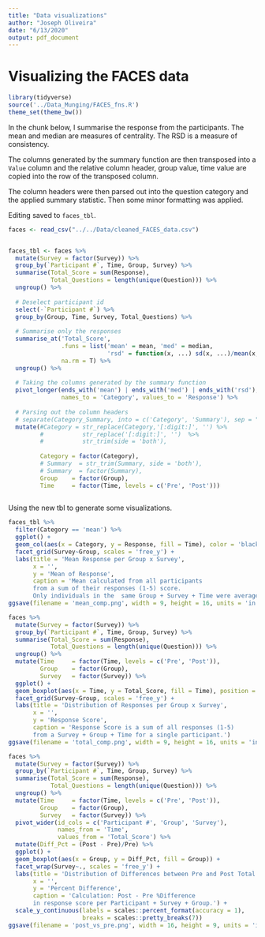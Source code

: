 ```yaml
---
title: "Data visualizations"
author: "Joseph Oliveira"
date: "6/13/2020"
output: pdf_document
---
```


# Visualizing the FACES data

```r
library(tidyverse)
source('../Data_Munging/FACES_fns.R')
theme_set(theme_bw())
```

In the chunk below, I summarise the response from the participants. The mean and median are measures of centrality. The RSD is a measure of consistency.

The columns generated by the summary function are then transposed into a `Value` column and the relative column header, group value, time value are copied into the row of the transposed column.

The column headers were then parsed out into the question category and the applied summary statistic. Then some minor formatting was applied. 

Editing saved to `faces_tbl`. 

```r
faces <- read_csv("../../Data/cleaned_FACES_data.csv")


faces_tbl <- faces %>% 
  mutate(Survey = factor(Survey)) %>%
  group_by(`Participant #`, Time, Group, Survey) %>%
  summarise(Total_Score = sum(Response),
            Total_Questions = length(unique(Question))) %>%
  ungroup() %>%
  
  # Deselect participant id
  select(-`Participant #`) %>%
  group_by(Group, Time, Survey, Total_Questions) %>%
  
  # Summarise only the responses
  summarise_at('Total_Score', 
               .funs = list('mean' = mean, 'med' = median, 
                            'rsd' = function(x, ...) sd(x, ...)/mean(x, ...)), 
               na.rm = T) %>%
  ungroup() %>%
  
  # Taking the columns generated by the summary function
  pivot_longer(ends_with('mean') | ends_with('med') | ends_with('rsd'),
               names_to = 'Category', values_to = 'Response') %>%
  
  # Parsing out the column headers
  # separate(Category_Summary, into = c('Category', 'Summary'), sep = "_") %>%
  mutate(#Category = str_replace(Category,'[:digit:]', '') %>% 
         #           str_replace('[:digit:]', '')  %>% 
         #           str_trim(side = 'both'),
         
         Category = factor(Category),
         # Summary  = str_trim(Summary, side = 'both'),
         # Summary  = factor(Summary),
         Group    = factor(Group),
         Time     = factor(Time, levels = c('Pre', 'Post')))
  
```


Using the new tbl to generate some visualizations.

```r
faces_tbl %>%
  filter(Category == 'mean') %>%
  ggplot() +
  geom_col(aes(x = Category, y = Response, fill = Time), color = 'black', position = 'dodge') +
  facet_grid(Survey~Group, scales = 'free_y') +
  labs(title = 'Mean Response per Group x Survey', 
       x = '',
       y = 'Mean of Response',
       caption = 'Mean calculated from all participants
       from a sum of their responses (1-5) score.
       Only individuals in the  same Group + Survey + Time were averaged')
ggsave(filename = 'mean_comp.png', width = 9, height = 16, units = 'in')
```

```r
faces %>% 
  mutate(Survey = factor(Survey)) %>%
  group_by(`Participant #`, Time, Group, Survey) %>%
  summarise(Total_Score = sum(Response),
            Total_Questions = length(unique(Question))) %>%
  ungroup() %>%
  mutate(Time     = factor(Time, levels = c('Pre', 'Post')), 
         Group    = factor(Group),
         Survey   = factor(Survey)) %>%
  ggplot() +
  geom_boxplot(aes(x = Time, y = Total_Score, fill = Time), position = 'dodge') +
  facet_grid(Survey~Group, scales = 'free_y') +
  labs(title = 'Distribution of Responses per Group x Survey', 
       x = '',
       y = 'Response Score',
       caption = 'Response Score is a sum of all responses (1-5) 
       from a Survey + Group + Time for a single participant.')
ggsave(filename = 'total_comp.png', width = 9, height = 16, units = 'in')
```

```r
faces %>% 
  mutate(Survey = factor(Survey)) %>%
  group_by(`Participant #`, Time, Group, Survey) %>%
  summarise(Total_Score = sum(Response),
            Total_Questions = length(unique(Question))) %>%
  ungroup() %>%
  mutate(Time     = factor(Time, levels = c('Pre', 'Post')), 
         Group    = factor(Group),
         Survey   = factor(Survey)) %>%
  pivot_wider(id_cols = c('Participant #', 'Group', 'Survey'),
              names_from = 'Time',
              values_from = 'Total_Score') %>%
  mutate(Diff_Pct = (Post - Pre)/Pre) %>%
  ggplot() +
  geom_boxplot(aes(x = Group, y = Diff_Pct, fill = Group)) +
  facet_wrap(Survey~., scales = 'free_y') +
  labs(title = 'Distribution of Differences between Pre and Post Total Scores', 
       x = '',
       y = 'Percent Difference',
       caption = 'Calculation: Post - Pre %Difference
       in response score per Participant + Survey + Group.') +
  scale_y_continuous(labels = scales::percent_format(accuracy = 1),
                     breaks = scales::pretty_breaks(7))
ggsave(filename = 'post_vs_pre.png', width = 16, height = 9, units = 'in')
```


